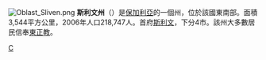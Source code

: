[[File:Oblast_Sliven.png|right]]
'''斯利文州'''（{{lang|bg|Област Сливен}}）是[[保加利亞|保加利亞]]的一個州，位於該國東南部。面積3,544平方公里，2006年人口218,747人。首府[[斯利文|斯利文]]，下分4市。該州大多數居民信奉[[東正教|東正教]]。

{{Bulgaria}}
{{Bulgaria-geo-stub}}

[[Category:保加利亞行政區劃|С]]